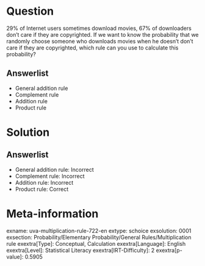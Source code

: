 Question
========

29% of Internet users sometimes download movies, 67% of downloaders don't care if they are copyrighted. If we want to know the probability that we randomly choose someone who downloads movies when he doesn't don't care if they are copyrighted, which rule can you use to calculate this probability?

Answerlist
----------

* General addition rule
* Complement rule
* Addition rule
* Product rule

Solution
========

Answerlist
----------

* General addition rule: Incorrect
* Complement rule: Incorrect
* Addition rule: Incorrect
* Product rule: Correct

Meta-information
================
exname: uva-multiplication-rule-722-en
extype: schoice
exsolution: 0001
exsection: Probability/Elementary Probability/General Rules/Multiplication rule
exextra[Type]: Conceptual, Calculation
exextra[Language]: English
exextra[Level]: Statistical Literacy
exextra[IRT-Difficulty]: 2
exextra[p-value]: 0.5905
